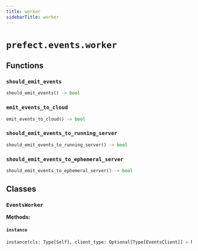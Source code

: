 ```yaml
---
title: worker
sidebarTitle: worker
---
```


# `prefect.events.worker`

## Functions

### `should_emit_events` <sup><a href="https://github.com/PrefectHQ/prefect/blob/main/src/prefect/events/worker.py#L29" target="_blank"><Icon icon="github" size="14" /></a></sup>

```python
should_emit_events() -> bool
```

### `emit_events_to_cloud` <sup><a href="https://github.com/PrefectHQ/prefect/blob/main/src/prefect/events/worker.py#L37" target="_blank"><Icon icon="github" size="14" /></a></sup>

```python
emit_events_to_cloud() -> bool
```

### `should_emit_events_to_running_server` <sup><a href="https://github.com/PrefectHQ/prefect/blob/main/src/prefect/events/worker.py#L44" target="_blank"><Icon icon="github" size="14" /></a></sup>

```python
should_emit_events_to_running_server() -> bool
```

### `should_emit_events_to_ephemeral_server` <sup><a href="https://github.com/PrefectHQ/prefect/blob/main/src/prefect/events/worker.py#L49" target="_blank"><Icon icon="github" size="14" /></a></sup>

```python
should_emit_events_to_ephemeral_server() -> bool
```

## Classes

### `EventsWorker` <sup><a href="https://github.com/PrefectHQ/prefect/blob/main/src/prefect/events/worker.py#L53" target="_blank"><Icon icon="github" size="14" /></a></sup>

**Methods:**

#### `instance` <sup><a href="https://github.com/PrefectHQ/prefect/blob/main/src/prefect/events/worker.py#L100" target="_blank"><Icon icon="github" size="14" /></a></sup>

```python
instance(cls: Type[Self], client_type: Optional[Type[EventsClient]] = None) -> Self
```
